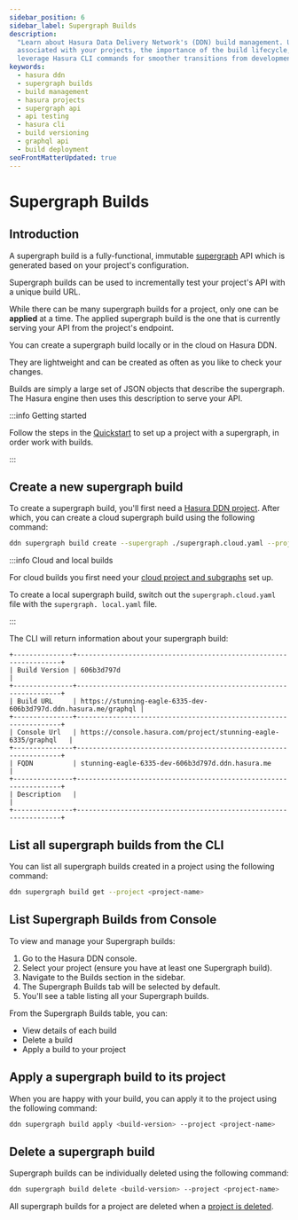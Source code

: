 ```yaml
---
sidebar_position: 6
sidebar_label: Supergraph Builds
description:
  "Learn about Hasura Data Delivery Network's (DDN) build management. Understand how to create, apply, and delete builds
  associated with your projects, the importance of the build lifecycle, and testing your API. Also, discover how to
  leverage Hasura CLI commands for smoother transitions from development to production."
keywords:
  - hasura ddn
  - supergraph builds
  - build management
  - hasura projects
  - supergraph api
  - api testing
  - hasura cli
  - build versioning
  - graphql api
  - build deployment
seoFrontMatterUpdated: true
---
```



# Supergraph Builds

## Introduction

A supergraph build is a fully-functional, immutable [supergraph](/how-to-build-with-ddn/overview.mdx) API which is
generated based on your project's configuration.

Supergraph builds can be used to incrementally test your project's API with a unique build URL.

While there can be many supergraph builds for a project, only one can be **applied** at a time. The applied supergraph
build is the one that is currently serving your API from the project's endpoint.

You can create a supergraph build locally or in the cloud on Hasura DDN.

They are lightweight and can be created as often as you like to check your changes.

Builds are simply a large set of JSON objects that describe the supergraph. The Hasura engine then uses this description
to serve your API.

:::info Getting started

Follow the steps in the [Quickstart](/quickstart) to set up a project with a supergraph, in order work with builds.

:::

## Create a new supergraph build

To create a supergraph build, you'll first need a [Hasura DDN project](/project-configuration/projects.mdx). After
which, you can create a cloud supergraph build using the following command:

```bash
ddn supergraph build create --supergraph ./supergraph.cloud.yaml --project <project-name>
```

:::info Cloud and local builds

For cloud builds you first need your
[cloud project and subgraphs](/deployment/deploying-your-project/tutorial/01-create-a-project.mdx) set up.

To create a local supergraph build, switch out the `supergraph.cloud.yaml` file with the `supergraph. local.yaml` file.

:::

The CLI will return information about your supergraph build:

```text
+---------------+------------------------------------------------------------------+
| Build Version | 606b3d797d                                                       |
+---------------+------------------------------------------------------------------+
| Build URL     | https://stunning-eagle-6335-dev-606b3d797d.ddn.hasura.me/graphql |
+---------------+------------------------------------------------------------------+
| Console Url   | https://console.hasura.com/project/stunning-eagle-6335/graphql   |
+---------------+------------------------------------------------------------------+
| FQDN          | stunning-eagle-6335-dev-606b3d797d.ddn.hasura.me                 |
+---------------+------------------------------------------------------------------+
| Description   |                                                                  |
+---------------+------------------------------------------------------------------+
```

## List all supergraph builds from the CLI

You can list all supergraph builds created in a project using the following command:

```bash
ddn supergraph build get --project <project-name>
```

## List Supergraph Builds from Console

To view and manage your Supergraph builds:

1. Go to the Hasura DDN console.
2. Select your project (ensure you have at least one Supergraph build).
3. Navigate to the Builds section in the sidebar.
4. The Supergraph Builds tab will be selected by default.
5. You'll see a table listing all your Supergraph builds.

<Thumbnail src="/img/builds/supergraph_builds_list.png" alt="Supergraph Builds Table" width="700px" />

From the Supergraph Builds table, you can:

- View details of each build
- Delete a build
- Apply a build to your project

## Apply a supergraph build to its project

When you are happy with your build, you can apply it to the project using the following command:

```bash
ddn supergraph build apply <build-version> --project <project-name>
```

## Delete a supergraph build

Supergraph builds can be individually deleted using the following command:

```bash
ddn supergraph build delete <build-version> --project <project-name>
```

All supergraph builds for a project are deleted when a [project is deleted](/project-configuration/projects.mdx#delete).
